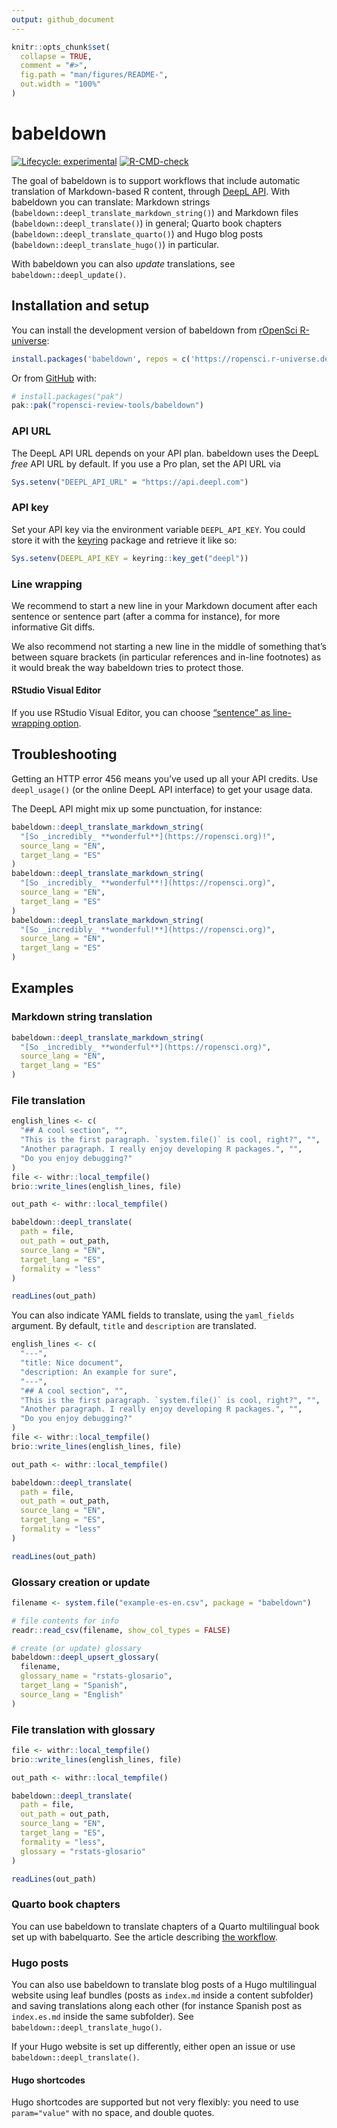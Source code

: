 ```yaml
---
output: github_document
---
```


<!-- README.md is generated from README.Rmd. Please edit that file -->

```r
knitr::opts_chunk$set(
  collapse = TRUE,
  comment = "#>",
  fig.path = "man/figures/README-",
  out.width = "100%"
)
```

# babeldown

<!-- badges: start -->
[![Lifecycle: experimental](https://img.shields.io/badge/lifecycle-experimental-orange.svg)](https://lifecycle.r-lib.org/articles/stages.html#experimental)
[![R-CMD-check](https://github.com/ropensci-review-tools/babeldown/actions/workflows/R-CMD-check.yaml/badge.svg)](https://github.com/ropensci-review-tools/babeldown/actions/workflows/R-CMD-check.yaml)
<!-- badges: end -->

The goal of babeldown is to support workflows that include automatic translation of Markdown-based R content, through [DeepL API](https://www.deepl.com/en/docs-api/).
With babeldown you can translate: Markdown strings (`babeldown::deepl_translate_markdown_string()`) and Markdown files (`babeldown::deepl_translate()`) in general; Quarto book chapters (`babeldown::deepl_translate_quarto()`) and Hugo blog posts (`babeldown::deepl_translate_hugo()`) in particular.

With babeldown you can also _update_ translations, see `babeldown::deepl_update()`.

## Installation and setup

You can install the development version of babeldown from [rOpenSci R-universe](https://ropensci.r-universe.dev/):

``` r
install.packages('babeldown', repos = c('https://ropensci.r-universe.dev', 'https://cloud.r-project.org'))
```

Or from [GitHub](https://github.com/) with:

``` r
# install.packages("pak")
pak::pak("ropensci-review-tools/babeldown")
```

### API URL

The DeepL API URL depends on your API plan.
babeldown uses the DeepL _free_ API URL by default.
If you use a Pro plan, set the API URL via

```r
Sys.setenv("DEEPL_API_URL" = "https://api.deepl.com")
```

### API key

Set your API key via the environment variable `DEEPL_API_KEY`.
You could store it with the [keyring](https://r-lib.github.io/keyring/index.html) package and retrieve it like so:

```r
Sys.setenv(DEEPL_API_KEY = keyring::key_get("deepl"))
```

### Line wrapping

We recommend to start a new line in your Markdown document after each sentence or sentence part (after a comma for instance), for more informative Git diffs.

We also recommend not starting a new line in the middle of something that's between square brackets (in particular references and in-line footnotes) as it would break the way babeldown tries to protect those.

#### RStudio Visual Editor

If you use RStudio Visual Editor, you can choose ["sentence" as line-wrapping option](https://rstudio.github.io/visual-markdown-editing/markdown.html#line-wrapping).

## Troubleshooting

Getting an HTTP error 456 means you've used up all your API credits.
Use `deepl_usage()` (or the online DeepL API interface) to get your usage data.

The DeepL API might mix up some punctuation, for instance:

```r
babeldown::deepl_translate_markdown_string(
  "[So _incredibly_ **wonderful**](https://ropensci.org)!",
  source_lang = "EN",
  target_lang = "ES"
)
babeldown::deepl_translate_markdown_string(
  "[So _incredibly_ **wonderful**!](https://ropensci.org)",
  source_lang = "EN",
  target_lang = "ES"
)
babeldown::deepl_translate_markdown_string(
  "[So _incredibly_ **wonderful!**](https://ropensci.org)",
  source_lang = "EN",
  target_lang = "ES"
)
```

## Examples

### Markdown string translation

```r
babeldown::deepl_translate_markdown_string(
  "[So _incredibly_ **wonderful**](https://ropensci.org)",
  source_lang = "EN",
  target_lang = "ES"
)
```

### File translation

```r
english_lines <- c(
  "## A cool section", "",
  "This is the first paragraph. `system.file()` is cool, right?", "",
  "Another paragraph. I really enjoy developing R packages.", "",
  "Do you enjoy debugging?"
)
file <- withr::local_tempfile()
brio::write_lines(english_lines, file)

out_path <- withr::local_tempfile()

babeldown::deepl_translate(
  path = file,
  out_path = out_path,
  source_lang = "EN",
  target_lang = "ES",
  formality = "less"
)

readLines(out_path)
```

You can also indicate YAML fields to translate, using the `yaml_fields` argument.
By default, `title` and `description` are translated.


```r
english_lines <- c(
  "---",
  "title: Nice document",
  "description: An example for sure",
  "---",
  "## A cool section", "",
  "This is the first paragraph. `system.file()` is cool, right?", "",
  "Another paragraph. I really enjoy developing R packages.", "",
  "Do you enjoy debugging?"
)
file <- withr::local_tempfile()
brio::write_lines(english_lines, file)

out_path <- withr::local_tempfile()

babeldown::deepl_translate(
  path = file,
  out_path = out_path,
  source_lang = "EN",
  target_lang = "ES",
  formality = "less"
)

readLines(out_path)
```


### Glossary creation or update

```r
filename <- system.file("example-es-en.csv", package = "babeldown")

# file contents for info
readr::read_csv(filename, show_col_types = FALSE)

# create (or update) glossary
babeldown::deepl_upsert_glossary(
  filename,
  glossary_name = "rstats-glosario",
  target_lang = "Spanish",
  source_lang = "English"
)
```

### File translation with glossary

```r
file <- withr::local_tempfile()
brio::write_lines(english_lines, file)

out_path <- withr::local_tempfile()

babeldown::deepl_translate(
  path = file,
  out_path = out_path,
  source_lang = "EN",
  target_lang = "ES",
  formality = "less",
  glossary = "rstats-glosario"
)

readLines(out_path)
```

### Quarto book chapters

You can use babeldown to translate chapters of a Quarto multilingual book set up with babelquarto.
See the article describing [the workflow](https://docs.ropensci.org/babeldown/articles/quarto.html).

### Hugo posts

You can also use babeldown to translate blog posts of a Hugo multilingual website using leaf bundles (posts as `index.md` inside a content subfolder) and saving translations along each other (for instance Spanish post as `index.es.md` inside the same subfolder).
See `babeldown::deepl_translate_hugo()`.

If your Hugo website is set up differently, either open an issue or use `babeldown::deepl_translate()`.

#### Hugo shortcodes

Hugo shortcodes are supported but not very flexibly: you need to use `param="value"` with no space, and double quotes.
